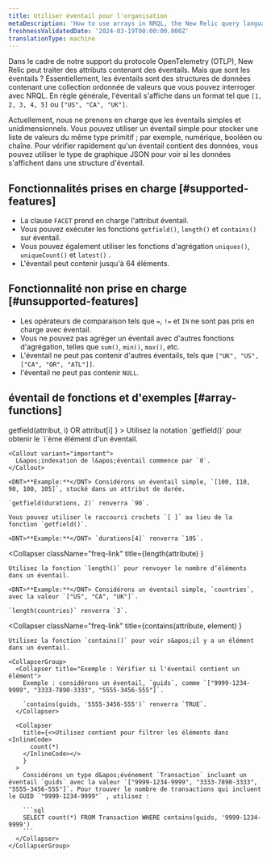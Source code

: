 ```yaml
---
title: Utiliser éventail pour l'organisation
metaDescription: 'How to use arrays in NRQL, the New Relic query language'
freshnessValidatedDate: '2024-03-19T00:00:00.000Z'
translationType: machine
---
```


Dans le cadre de notre support du protocole OpenTelemetry (OTLP), New Relic peut traiter des attributs contenant des éventails. Mais que sont les éventails ? Essentiellement, les éventails sont des structures de données contenant une collection ordonnée de valeurs que vous pouvez interroger avec NRQL. En règle générale, l&apos;éventail s&apos;affiche dans un format tel que `[1, 2, 3, 4, 5]` ou `["US", "CA", "UK"]`.

Actuellement, nous ne prenons en charge que les éventails simples et unidimensionnels. Vous pouvez utiliser un éventail simple pour stocker une liste de valeurs du même type primitif ; par exemple, numérique, booléen ou chaîne. Pour vérifier rapidement qu&apos;un éventail contient des données, vous pouvez utiliser le type de graphique JSON pour voir si les données s&apos;affichent dans une structure d&apos;éventail.

## Fonctionnalités prises en charge [#supported-features]

* La clause `FACET` prend en charge l&apos;attribut éventail.
* Vous pouvez exécuter les fonctions `getfield()`, `length()` et `contains()` sur éventail.
* Vous pouvez également utiliser les fonctions d&apos;agrégation `uniques()`, `uniqueCount()` et `latest()` .
* L&apos;éventail peut contenir jusqu&apos;à 64 éléments.

## Fonctionnalité non prise en charge [#unsupported-features]

* Les opérateurs de comparaison tels que `=`, `!=` et `IN` ne sont pas pris en charge avec éventail.
* Vous ne pouvez pas agréger un éventail avec d&apos;autres fonctions d&apos;agrégation, telles que `sum()`, `min()`, `max()`, etc.
* L&apos;éventail ne peut pas contenir d&apos;autres éventails, tels que `["UK", "US", ["CA", "OR", "ATL"]]`.
* l&apos;éventail ne peut pas contenir `NULL`.

## éventail de fonctions et d&apos;exemples [#array-functions]

<CollapserGroup>
  <Collapser
    className="freq-link"
    title={<InlineCode>getfield(attribut, i) OR attribut[i]</InlineCode>
    }
  >
    Utilisez la notation `getfield()` pour obtenir le `i`ème élément d&apos;un éventail.

    <Callout variant="important">
      L&apos;indexation de l&apos;éventail commence par `0`.
    </Callout>

    <DNT>**Example:**</DNT> Considérons un éventail simple, `[100, 110, 90, 100, 105]`, stocké dans un attribut de durée.

    `getfield(durations, 2)` renverra `90`.

    Vous pouvez utiliser le raccourci crochets `[ ]` au lieu de la fonction `getfield()`.

    <DNT>**Example:**</DNT> `durations[4]` renverra `105`.
  </Collapser>

  <Collapser
    className="freq-link"
    title={<InlineCode>length(attribute)</InlineCode>
    }
  >
    Utilisez la fonction `length()` pour renvoyer le nombre d’éléments dans un éventail.

    <DNT>**Example:**</DNT> Considérons un éventail simple, `countries`, avec la valeur `["US", "CA", "UK"]`.

    `length(countries)` renverra `3`.
  </Collapser>

  <Collapser
    className="freq-link"
    title={<InlineCode>contains(attribute, element)</InlineCode>
    }
  >
    Utilisez la fonction `contains()` pour voir s&apos;il y a un élément dans un éventail.

    <CollapserGroup>
      <Collapser title="Exemple : Vérifier si l'éventail contient un élément">
        Exemple : considérons un éventail, `guids`, comme `["9999-1234-9999", "3333-7890-3333", "5555-3456-555"]`.

        `contains(guids, '5555-3456-555')` renverra `TRUE`.
      </Collapser>

      <Collapser
        title={<>Utilisez contient pour filtrer les éléments dans <InlineCode>
          count(*)
        </InlineCode></>
        }
      >
        Considérons un type d&apos;événement `Transaction` incluant un éventail `guids` avec la valeur `["9999-1234-9999", "3333-7890-3333", "5555-3456-555"]`. Pour trouver le nombre de transactions qui incluent le GUID `"9999-1234-9999"` , utilisez :

        ```sql
        SELECT count(*) FROM Transaction WHERE contains(guids, '9999-1234-9999')
        ```
      </Collapser>
    </CollapserGroup>
  </Collapser>
</CollapserGroup>